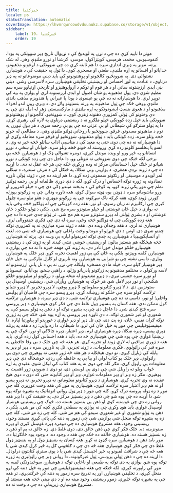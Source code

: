 ```yaml
---
title: ځیرکتیا
locale: ps
statusTranslation: automatic
coverImage: https://lhvmrqwrcowdvduuaukz.supabase.co/storage/v1/object/public/strapi-uploads/small_cover-educacion-fundamental.webp-2d51a7828a2b1309555be27f7e2a61a0.webp
sidebar:
    label: 19. ځیرکتیا
    order: 19
---
```

مونږ دا تایید کړې ده چې د نړۍ په لویدیځ کې د نړیوال تاریخ ډېر ښوونکي په بودا، کنفوسیوس، محمد، هرمیس، کویټزاکول، موسی، کرشنا او نورو ملنډې وهي.
له شک پرته، مونږ په ډېرې اندازې سره دا هم ثابته کړې ده چې ښوونکي د لرغونو مذهبونو، خدایانو او افسانو په اړه ملنډې، طعنې او مسخرې کوي. دا ټول په حقیقت کې د هوښیارۍ نشتوالی دی.
په ښوونځیو، کالجونو او پوهنتونونو کې باید دیني موضوعاتو ته په ډېر درناوي، د عبادت په لوړ احساس او ریښتینې تخلیقي هوښیارۍ سره لاسرسی وشي.
دیني بڼې ابدي ارزښتونه ساتي او د هر قوم او توکم د ارواپوهنیزو او تاریخي اړتیاوو سره سم تنظیم شوي دي.
ټول مذهبونه یو شان اصول او ابدي ارزښتونه لري او یوازې په بڼه کې توپیر لري.
دا هوښیارانه نه ده چې یو عیسوی د بودا یا عبراني یا هندویزم مذهب باندې ملنډې ووهي ځکه چې ټول مذهبونه په ورته بنسټونو ولاړ دي.
د ډېری روڼ اندو لخوا د مذهبونو او د هغوی بنسټ ایښودونکو په اړه ملنډې د مارکسیستي زهر له امله دي چې په دې وختونو کې ټولې کمزورې ذهنونه زهري کوي.
د ښوونځیو، کالجونو او پوهنتونونو ښوونکي باید خپل زده کوونکي خپلو ملګرو ته د ریښتیني درناوي په لاره کې رهبري کړي.
دا په ټولو سترګو کې شیطاني او بې عزتي ده چې یو بې رحمه سړی د هر ډول تیورۍ په نوم د مذهبونو معبدونو، فرقو، ښوونځیو یا روحاني ټولنو ملنډې وهي.
د مطالعې له خونو څخه وتلو سره، زده کونکي باید د ټولو مذهبونو، ښوونځیو او فرقو سره معامله وکړي او دا هوښیارانه نه ده چې دوی حتی په معبد کې د مناسبې اداب ساتلو څخه خبر نه وي.
د لسو یا پنځلسو کلونو زده کړې وروسته له خونو څخه وتلو سره، ځوانان او ښځې د نورو انسانانو په څېر ورو او ویده موندل کیږي، دومره تشوالی ډک او د هوښیارۍ څخه بې برخې لکه څنګه چې دوی ښوونځي ته ننوتلي وو.
دا عاجل دی چې زده کونکي د نورو شیانو تر څنګ خپل احساساتي مرکز ته وده ورکړي ځکه چې هر څه عقل نه دی. دا اړینه ده چې د ژوند نږدې همغږي، د یوازینۍ ونې ښکلا، په ځنګل کې د مرغۍ سندره، د ښکلي لمر لوېدو د موسیقۍ او رنګونو سمفوني زده کړو.
دا هم اړینه ده چې د ژوند ټولې ناوړه تضادونه په ژوره توګه احساس او درک کړو، لکه د دې دورې ظالمانه او بې رحمه ټولنیز نظم چې موږ پکې ژوند کوو، په کوڅو کې د بدبخته میندو ډکې دي چې د خپلو کمزورو او وږو ماشومانو سره د ډوډۍ یوه ټوټه سوال کوي، هغه ناوړه ودانۍ چې په زرګونو بېوزله کورنۍ ژوند کوي، هغه کرکه ناک سړکونه چې په زرګونو موټرې د هغو تیلو سره چلول کیږي چې ارګانیزم ته زیان رسوي، او نور.
هغه زده کوونکی چې له ټولګیو څخه وځي باید نه یوازې د خپل ځان غوښتنې او خپلو ستونزو سره مخ شي، بلکې د ټولو خلکو د ځان غوښتنې او د بشري ټولنې له ډېرو ستونزو سره هم مخ شي.
تر ټولو جدي خبره دا ده چې هغه زده کوونکی چې له ټولګیو څخه وځي، سره له دې چې فکري چمتووالی لري، هوښیاري نه لري، د هغه وجدان ویده دی، هغه د ژوند سره مبارزې ته په کمزوري توګه چمتو شوی دی.
اوس د دې څېړلو او موندلو وخت راغلی چې هوښیاري څه شی ده. لغت او انسایکوپیډیا د هوښیارۍ په جدي توګه تعریفولو لپاره بې وسه دي.
پرته له هوښیارۍ څخه هیڅکله هم بنسټیز بدلون او ریښتینې خوښي نشي کیدی او په ژوند کې د ریښتیني هوښیارو خلکو موندل خورا نادر دي.
په ژوند کې مهمه خبره دا نه ده چې یوازې د هوښیارۍ کلمه وپیژنو، بلکې په ځان کې یې ژور اهمیت تجربه کړو.
ډېر خلک په هوښیارۍ وياړي، داسې نشته چې یو شرابی په هوښیارۍ ونه نازيږي او کارل مارکس په خپل ځان ډېر هوښیار ګڼلو سره، خپله مادي مسخره ولیکله چې نړۍ ته یې د تل پاتې ارزښتونو له لاسه ورکولو، د مختلفو مذهبونو په زرګونو پادریانو وژلو، د راهبې ښځو، بودایانو، عیسویانو او نورو سره جنسي تیري، د ډېرو معبدونو له منځه وړلو، د زرګونو او میلیونونو خلکو شکنجې او نور ډېر لامل شو.
هر څوک په هوښیارۍ وياړلی شي، ریښتیني اوسېدل یې ستونزمن دي.
د لا ډېرو کتابونو معلوماتو، لا ډېرو پوهې، لا ډېرو تجربو، لا ډېرو شیانو ترلاسه کولو سره چې خلکو ته روښانه کړي، ډېرو پیسو سره چې قاضیان او پولیس واخلي؛ او نور، داسې نه ده چې هوښیاري ترلاسه شي.
د دې ډېر سره، د هوښیارۍ ترلاسه کول ممکن ندي. هغه کسان په بنسټیز ډول غلط دي چې فکر کوي هوښیاري د ډېر پروسې سره فتح کیدی شي.
دا عاجل دی چې په بشپړه توګه او د ذهن په ټولو سیمو کې، په شعوري او غیر شعوري توګه، د دې ناوړه ډېر پروسې په اړه پوه شو، ځکه چې په ژورې توګه ګران نفس، ځان، زه پټ دی، چې تل ډېر او ډېر غواړي د غوړېدو او پیاوړتیا لپاره.
دا میفیسټوفیلیس چې موږ په خپل ځان کې لرو، دا شیطان، دا زه وايي: زه د هغه په ​​پرتله ډېرې پیسې، ډېره ښکلا، ډېره هوښیاري لرم، ډېر اعتبار، ډېره چالاکي او نور.
څوک چې په ریښتیا غواړي چې پوه شي چې هوښیاري څه ده، باید د هغه احساس کول زده کړي، باید هغه د ژورې مراقبې له لارې ژوند او تجربه کړي.
هر هغه څه چې خلک د بې وفا حافظې په سړه قبر کې راټولوي، فکري معلومات، د ژوند تجربې، تل په ناورین سره د ډېر او ډېر په پایله کې ژباړل کیږي. نو دوی هیڅکله د هر هغه څه ژور معنی نه پوهیږي چې دوی یې راټولوي.
ډېر خلک یو کتاب لولي او بیا یې په حافظه کې ږدي، خوشحاله دي چې ډېر معلومات یې راټول کړي، مګر کله چې دوی ته په هغه کتاب کې لیکل شوي عقیدې په اړه ځواب ویلو ته راوبلل شي چې دوی یې لوستی دی، نو دوی د ښوونې ژور اهمیت نه پوهیږي، مګر زه ډېر او ډېر معلومات غواړم، ډېر او ډېر کتابونه حتی که دوی د دوی هیڅ عقیده نه وي تجربه کړې.
هوښیاري د ډېرو کتابونو معلوماتو، نه ډېرو تجربو، نه ډېرو پیسو او نه هم ډېر اعتبار سره ترلاسه کیږي، هوښیاري په موږ کې هغه وخت غوړیږي کله چې موږ د زه ټوله پروسه درک کړو، کله چې موږ د ډېر ټول رواني اتوماتیک په بشپړه توګه پوه شو.
دا اړینه ده چې پوه شو چې ذهن د ډېر بنسټیز مرکز دی. په حقیقت کې دا ډېر هغه رواني زه دی چې غوښتنه کوي او ذهن یې بنسټیز هسته ده.
څوک چې ریښتیني هوښیار اوسېدل غواړي باید هوډ وکړي چې نه یوازې په سطحي فکري کچه کې مړ شي، بلکې د ذهن په ټولو شعوري او غیر شعوري سیمو کې هم مړ شي.
کله چې زه مړ شي، کله چې زه په بشپړه توګه منحل شي یوازینی شی چې زموږ په دننه کې پاتې کیږي مستند وجود، ریښتینی وجود، هغه مشروع هوښیاري ده چې دومره ډېره غوښتل کیږي او ډېره ستونزمنه ده.
خلک فکر کوي چې ذهن خالق دی، دوی غلط دي. زه خالق نه یم او ذهن د زه بنسټیز هسته ده.
هوښیاري خالقه ده ځکه چې هغه د وجود ده، د وجود یوه ځانګړتیا ده. موږ باید ذهن د هوښیارۍ سره ګډوډ نه کړو.
هغه کسان په بنسټیز ډول او په بنسټیز ډول غلط دي چې فکر کوي هوښیاري هغه څه دي چې د ګلخونې ګل په څېر کرل کیدی شي یا هغه څه چې د شرافت لقبونو په څېر اخیستل کیدی شي یا د یوې سترې کتابتون درلودل.
دا اړینه ده چې د ذهن ټولې پروسې، ټول غبرګونونه، دا رواني ډېر چې راټولیږي په ژوره توګه پوه شو. یوازې په دې توګه په طبیعي او ناڅاپي توګه د هوښیارۍ سوځیدونکي لمبه په موږ کې راپورته کیږي.
لکه څنګه چې هغه میفیسټوفیلیس چې موږ په خپل دننه کې لرو منحل کیږي، د تخلیقي هوښیارۍ اور په تدریج سره زموږ په دننه کې څرګندیږي، تر هغه چې په بشپړه توګه ځلیږي.
زموږ ریښتینی وجود مینه ده او د دې مینې څخه هغه مستند او مشروع هوښیاري زیږیدلې ده چې د وخت نه ده.
